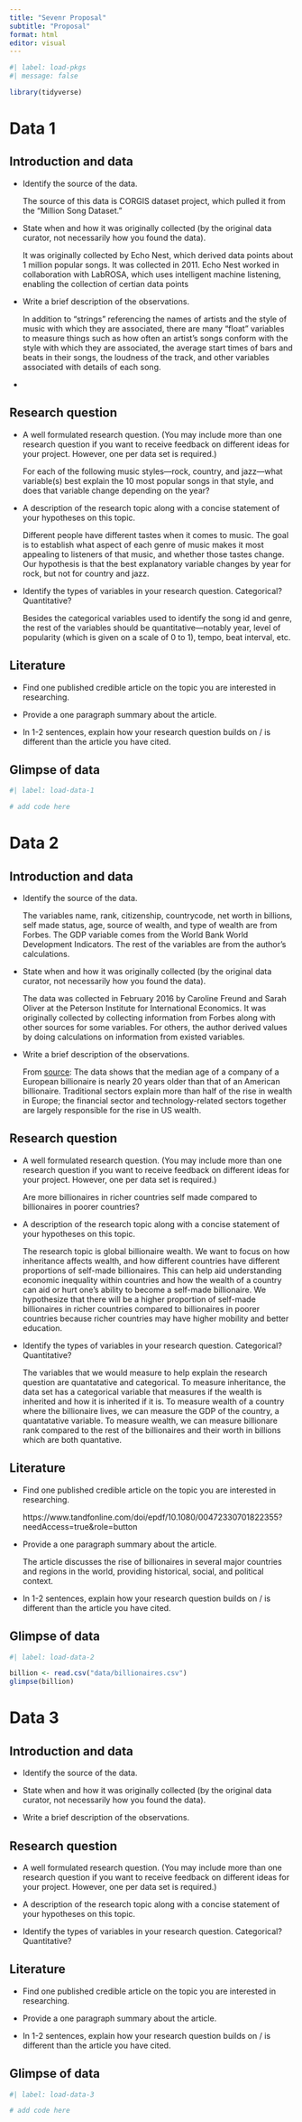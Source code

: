 ```yaml
---
title: "Sevenr Proposal"
subtitle: "Proposal"
format: html
editor: visual
---
```


```r
#| label: load-pkgs
#| message: false

library(tidyverse)
```

# Data 1

## Introduction and data

-   Identify the source of the data.

    The source of this data is CORGIS dataset project, which pulled it from the "Million Song Dataset."

-   State when and how it was originally collected (by the original data curator, not necessarily how you found the data).

    It was originally collected by Echo Nest, which derived data points about 1 million popular songs. It was collected in 2011. Echo Nest worked in collaboration with LabROSA, which uses intelligent machine listening, enabling the collection of certian data points

-   Write a brief description of the observations.

    In addition to "strings" referencing the names of artists and the style of music with which they are associated, there are many "float" variables to measure things such as how often an artist's songs conform with the style with which they are associated, the average start times of bars and beats in their songs, the loudness of the track, and other variables associated with details of each song.

-   

## Research question

-   A well formulated research question. (You may include more than one research question if you want to receive feedback on different ideas for your project. However, one per data set is required.)

    For each of the following music styles---rock, country, and jazz---what variable(s) best explain the 10 most popular songs in that style, and does that variable change depending on the year?

-   A description of the research topic along with a concise statement of your hypotheses on this topic.

    Different people have different tastes when it comes to music. The goal is to establish what aspect of each genre of music makes it most appealing to listeners of that music, and whether those tastes change. Our hypothesis is that the best explanatory variable changes by year for rock, but not for country and jazz.

-   Identify the types of variables in your research question. Categorical? Quantitative?

    Besides the categorical variables used to identify the song id and genre, the rest of the variables should be quantitative---notably year, level of popularity (which is given on a scale of 0 to 1), tempo, beat interval, etc.

## Literature

-   Find one published credible article on the topic you are interested in researching.

-   Provide a one paragraph summary about the article.

-   In 1-2 sentences, explain how your research question builds on / is different than the article you have cited.

## Glimpse of data

```r
#| label: load-data-1

# add code here
```

# Data 2

## Introduction and data

-   Identify the source of the data.

    The variables name, rank, citizenship, countrycode, net worth in billions, self made status, age, source of wealth, and type of wealth are from Forbes. The GDP variable comes from the World Bank World Development Indicators. The rest of the variables are from the author's calculations.

-   State when and how it was originally collected (by the original data curator, not necessarily how you found the data).

    The data was collected in February 2016 by Caroline Freund and Sarah Oliver at the Peterson Institute for International Economics. It was originally collected by collecting information from Forbes along with other sources for some variables. For others, the author derived values by doing calculations on information from existed variables.

-   Write a brief description of the observations.

    From [source](https://www.piie.com/publications/working-papers/origins-superrich-billionaire-characteristics-database?ResearchID=2917): The data shows that the median age of a company of a European billionaire is nearly 20 years older than that of an American billionaire. Traditional sectors explain more than half of the rise in wealth in Europe; the financial sector and technology-related sectors together are largely responsible for the rise in US wealth.

## Research question

-   A well formulated research question. (You may include more than one research question if you want to receive feedback on different ideas for your project. However, one per data set is required.)

    Are more billionaires in richer countries self made compared to billionaires in poorer countries?

-   A description of the research topic along with a concise statement of your hypotheses on this topic.

    The research topic is global billionaire wealth. We want to focus on how inheritance affects wealth, and how different countries have different proportions of self-made billionaires. This can help aid understanding economic inequality within countries and how the wealth of a country can aid or hurt one's ability to become a self-made billionaire. We hypothesize that there will be a higher proportion of self-made billionaires in richer countries compared to billionaires in poorer countries because richer countries may have higher mobility and better education.

-   Identify the types of variables in your research question. Categorical? Quantitative?

    The variables that we would measure to help explain the research question are quantatative and categorical. To measure inheritance, the data set has a categorical variable that measures if the wealth is inherited and how it is inherited if it is. To measure wealth of a country where the billionaire lives, we can measure the GDP of the country, a quantatative variable. To measure wealth, we can measure billionare rank compared to the rest of the billionaires and their worth in billions which are both quantative.

## Literature

-   Find one published credible article on the topic you are interested in researching.

    https://www.tandfonline.com/doi/epdf/10.1080/00472330701822355?needAccess=true&role=button

-   Provide a one paragraph summary about the article.

    The article discusses the rise of billionaires in several major countries and regions in the world, providing historical, social, and political context.

-   In 1-2 sentences, explain how your research question builds on / is different than the article you have cited.

## Glimpse of data

```r
#| label: load-data-2

billion <- read.csv("data/billionaires.csv")
glimpse(billion)
```

# Data 3

## Introduction and data

-   Identify the source of the data.

-   State when and how it was originally collected (by the original data curator, not necessarily how you found the data).

-   Write a brief description of the observations.

## Research question

-   A well formulated research question. (You may include more than one research question if you want to receive feedback on different ideas for your project. However, one per data set is required.)

-   A description of the research topic along with a concise statement of your hypotheses on this topic.

-   Identify the types of variables in your research question. Categorical? Quantitative?

## Literature

-   Find one published credible article on the topic you are interested in researching.

-   Provide a one paragraph summary about the article.

-   In 1-2 sentences, explain how your research question builds on / is different than the article you have cited.

## Glimpse of data

```r
#| label: load-data-3

# add code here
```
